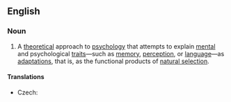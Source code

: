 ==English==
{{wikipedia}}

===Noun===
{{en-noun|-|head=[[evolutionary]] [[psychology]]}}

# {{context|psychology|lang=en}} A [[theoretical]] approach to [[psychology]] that attempts to explain [[mental]] and psychological [[trait]]s—such as [[memory]], [[perception]], or [[language]]—as [[adaptation]]s, that is, as the functional products of [[natural selection]].

====Translations====
{{trans-top|approach to psychology}}
* Czech: {{t-|cs|evoluční psychologie|f}}
{{trans-mid}}
{{trans-bottom}}